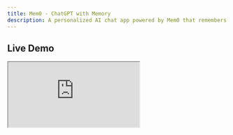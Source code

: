```yaml
---
title: Mem0 - ChatGPT with Memory
description: A personalized AI chat app powered by Mem0 that remembers your preferences, facts, and memories
---
```


## Live Demo

<div className="h-[700px]">
  <iframe
    title="Mem0 - ChatGPT with memory demo"
    className="h-full w-full border border-gray-200"
    src="https://mem0-4vmi.vercel.app/"
  />
</div>

## Overview

The Mem0 example demonstrates how to integrate assistant-ui with Mem0 for persistent memory across conversations. This creates a personalized AI experience that remembers user preferences, facts, and context from previous interactions.

## Features

- **Persistent Memory**: AI remembers user preferences and facts across sessions
- **Personalization**: Tailored responses based on user history and preferences
- **Memory Management**: Users can view, edit, and manage their stored memories
- **Context Continuity**: Conversations build upon previous interactions
- **Privacy Controls**: Users can control what information is remembered
- **Memory Visualization**: Clear interface for managing stored memories

## Usage

To implement memory-enabled chat:

1. **Mem0 Integration**: Set up Mem0 SDK for memory management
2. **Memory Context**: Provide user memories to the AI context
3. **Memory UI**: Create interface for users to manage their memories
4. **Privacy Controls**: Implement controls for memory visibility and deletion
5. **Context Injection**: Automatically include relevant memories in conversations

## Code

Key implementation components:

- **Memory Provider**: Mem0 integration for storing and retrieving memories
- **Context Management**: Automatic inclusion of relevant memories in AI context
- **Memory UI**: Interface for users to view and manage their memories
- **Privacy Controls**: Settings for memory visibility and retention
- **Session Continuity**: Persistent memory across chat sessions

The implementation uses Mem0's memory management system with assistant-ui for a seamless personalized experience.

For the complete implementation, see the [Mem0 example source](https://github.com/assistant-ui/assistant-ui/tree/main/examples/with-ai-sdk-v5).
